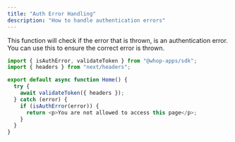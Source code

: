 ```yaml
---
title: "Auth Error Handling"
description: "How to handle authentication errors"
---
```


This function will check if the error that is thrown, is an authentication error. You can use this to ensure the correct error is thrown.

```typescript
import { isAuthError, validateToken } from "@whop-apps/sdk";
import { headers } from "next/headers";

export default async function Home() {
  try {
    await validateToken({ headers });
  } catch (error) {
    if (isAuthError(error)) {
      return <p>You are not allowed to access this page</p>;
    }
  }
}
```
